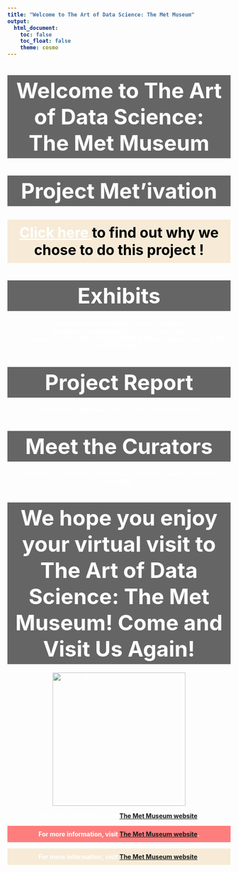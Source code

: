 ```yaml
---
title: "Welcome to The Art of Data Science: The Met Museum"
output: 
  html_document:
    toc: false
    toc_float: false
    theme: cosmo
---
```


<html lang="en">

<head>
    <link rel="stylesheet" href="style.css">
    <title> </title>

  <style type="text/css">
  body {
    color: white;  /* Set the font color to white */
    font-weight: bold;  /* Make the text bold */
  }
  </style>

</head>

  <body>
   <h1></h1> 
  </body>


</html>
<style type="text/css">
  body {
    font-family: 'sans_serif', sans-serif; /* Specify the desired font family */
  }
  
<style type="text/css">
  
  body {
    font-size: 10pt;
    color: white;  
    font-weight: bold;  
  }
  
  .highlight {
            background-color: rgba(0, 0, 0, 0.6);  
            padding: 5px; /* Adjust the padding as needed */
  }
  
  .highlight2 {
            background-color: rgba(244, 223, 190, 0.6);  
            padding: 5px; /* Adjust the padding as needed */
  }

</style>



<center> <h1 class="highlight"> <font size="10"> <b> Welcome to The Art of Data Science: <br> The Met Museum </h1 class="highlight"> </font> 

<center><h1 class="highlight"> <font size="10"> <b> Project Met'ivation </font> </h1 class="highlight">

<center>
  <p>
    <h2 style="background-color: rgba(244, 223, 190, 0.6); padding: 10px; color: black;">
      <font size="6">
        <a href="https://example.com" style="color: white;"> Click here </a> to find out why we chose to do this project !
      </font>
    </h2>
  </p>
</center>
</body>
</html>

<center><h1 class="highlight"> <font size="10"> <b> Exhibits </font> </h1 class="highlight2"> <p> Check out our exciting Met Data in Exhibit A ! <br> Check out our exciting Met Data in Exhibit B ! <br> Check out our exciting Met Data in Exhibit C !Check out our exciting Met Data in Exhibit D !  </p> </center>

<center><h1 class="highlight"> <font size="10"> <b> Project Report </font> </h1 class="highlight2"> <p> Check out the Summary of our works in Project Report! </p> </center>

<center><h1 class="highlight"> <font size="10"> <b> Meet the Curators </font> </h1 class="highlight2"> <p> Check out our amazingly creative data team who made this project possible! </p> </center>

<center><h1 class="highlight"> <font size="10"> <b> We hope you enjoy your virtual visit to The Art of Data Science: The Met Museum! Come and Visit Us Again!  </font> </h1 class="highlight">  </center>

   <!-- Image -->
   <img src="images/greek_statue.jpeg" alt="Description of the image" style="width: 300px; height: auto;">

   <!-- Hyperlink -->
   <p>For more information, visit <a href="https://example.com">The Met Museum website</a>.</p>
  </body>
  

  <!-- Red Transparent Highlight -->
   <p style="background-color: rgba(255, 0, 0, 0.5); padding: 10px;">
      For more information, visit <a href="https://example.com">The Met Museum website</a>.
   </p>
  </body>
  
  
  <p style="background-color: rgba(244, 223, 190, 0.6); padding: 10px;">For more information, visit <a href="https://example.com">The Met Museum website</a>.
   </p>
  </body>

</html>
